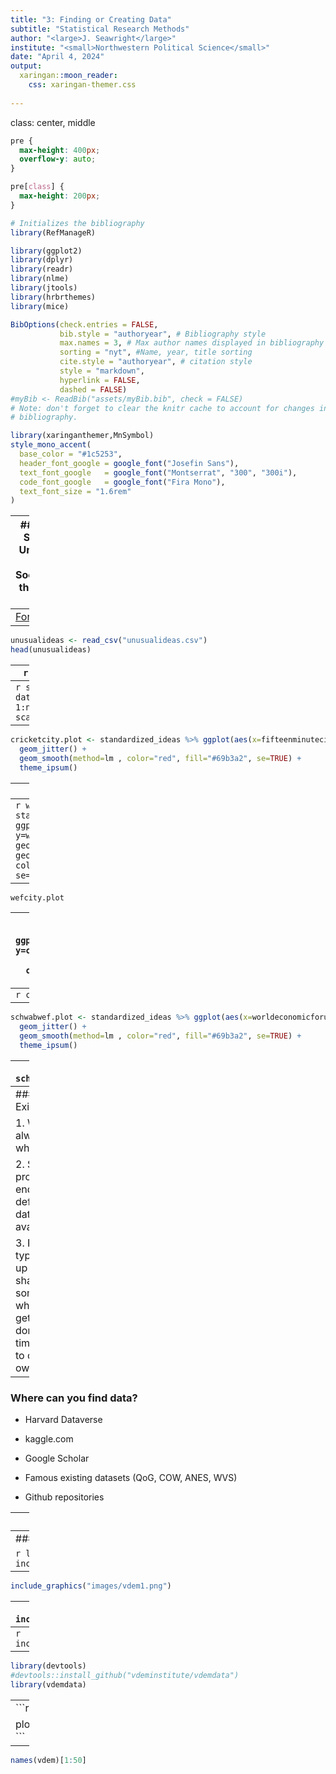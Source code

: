 ```yaml
---
title: "3: Finding or Creating Data"
subtitle: "Statistical Research Methods"
author: "<large>J. Seawright</large>"
institute: "<small>Northwestern Political Science</small>" 
date: "April 4, 2024"
output: 
  xaringan::moon_reader:
    css: xaringan-themer.css
  
---
```

class: center, middle

```css
pre {
  max-height: 400px;
  overflow-y: auto;
}

pre[class] {
  max-height: 200px;
}
```

```r
# Initializes the bibliography
library(RefManageR)

library(ggplot2)
library(dplyr)
library(readr)
library(nlme)
library(jtools)
library(hrbrthemes)
library(mice)

BibOptions(check.entries = FALSE,
           bib.style = "authoryear", # Bibliography style
           max.names = 3, # Max author names displayed in bibliography
           sorting = "nyt", #Name, year, title sorting
           cite.style = "authoryear", # citation style
           style = "markdown",
           hyperlink = FALSE,
           dashed = FALSE)
#myBib <- ReadBib("assets/myBib.bib", check = FALSE)
# Note: don't forget to clear the knitr cache to account for changes in the
# bibliography.
```
```r
library(xaringanthemer,MnSymbol)
style_mono_accent(
  base_color = "#1c5253",
  header_font_google = google_font("Josefin Sans"),
  text_font_google   = google_font("Montserrat", "300", "300i"),
  code_font_google   = google_font("Fira Mono"),
  text_font_size = "1.6rem"
)
```

---
### What are Some Really Unusual Ideas About Society/Politics that are Going Around?

---
[For example...](https://trends.google.com/trends/explore?date=today%205-y&q=%2Fg%2F11hk3_sx0c,%2Fm%2F0174w5,%2Fm%2F052bk3,%2Fg%2F11c3w6djhb&hl=en)

---
```r
unusualideas <- read_csv("unusualideas.csv")
head(unusualideas)
```

---
```r
summary(unusualideas)
```

---
```r
standardized_ideas <- data.frame(week = 1:nrow(unusualideas), scale(unusualideas[,2:5]))
```

---
```r
cricketcity.plot <- standardized_ideas %>% ggplot(aes(x=fifteenminutecity, y=cricketflour)) +
  geom_jitter() +
  geom_smooth(method=lm , color="red", fill="#69b3a2", se=TRUE) +
  theme_ipsum()
```
---
```r
cricketcity.plot
```

---
```r
wefcity.plot <- standardized_ideas %>% ggplot(aes(x=fifteenminutecity, y=worldeconomicforum)) +
  geom_jitter() +
  geom_smooth(method=lm , color="red", fill="#69b3a2", se=TRUE) +
  theme_ipsum()
```
---
```r
wefcity.plot
```

---
```r
cricketwef.plot <- standardized_ideas %>% ggplot(aes(x=worldeconomicforum, y=cricketflour)) +
  geom_jitter() +
  geom_smooth(method=lm , color="red", fill="#69b3a2", se=TRUE) +
  theme_ipsum()
```
---
```r
cricketwef.plot
```

---
```r
schwabwef.plot <- standardized_ideas %>% ggplot(aes(x=worldeconomicforum, y=klausschwab)) +
  geom_jitter() +
  geom_smooth(method=lm , color="red", fill="#69b3a2", se=TRUE) +
  theme_ipsum()
```
---
```r
schwabwef.plot
```

---
### Using Existing Data

1. We can't always get what we want!

2. Some projects will end up being defined by data availability.

3. Projects will typically end up being shaped in some ways by what we can get, when we don't have time/resources to create our own data.

---
### Where can you find data?

-   Harvard Dataverse

-   kaggle.com

-   Google Scholar

-   Famous existing datasets (QoG, COW, ANES, WVS)

-   Github repositories

---
### Evaluating Existing Data

1. Can you get access to the raw data?

2. Does the project include all of the variables you're likely to be interested in?

3. Is the sampling approach well documented, and does it fit your project?

4. Is the measurement approach well documented and high quality?

---
### Example: Measuring Democracy

```r
library(knitr)
include_graphics("images/vdem.png")
```

---
```r
include_graphics("images/vdem1.png")
```

---
```r
include_graphics("images/vdem2.png")
```

---
```r
include_graphics("images/vdem3.png")
```

---
```r
library(devtools)
#devtools::install_github("vdeminstitute/vdemdata")
library(vdemdata)
```

---
```r
vdem2024 <- vdem

plot_indicator("v2x_libdem")
```

---
```r
names(vdem)[1:50]
```
